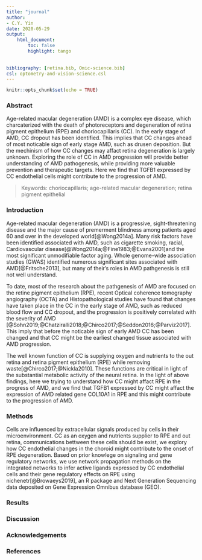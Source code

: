 ```yaml
---
title: "journal"
author: 
- C.Y. Yin
date: 2020-05-29
output: 
    html_document:
        toc: false
        highlight: tango
        
        
bibliography: [retina.bib, Omic-science.bib]
csl: optometry-and-vision-science.csl
---
```


```r
knitr::opts_chunk$set(echo = TRUE)
```


### Abstract    
Age-related macular degeneration (AMD) is a complex eye disease, which charcaterized with the death of photoreceptors and degeneration of retina pigment epithelium (RPE) and choriocapillaris (CC). In the early stage of AMD, CC dropout has been identified. This implies that CC changes ahead of most noticable sign of early stage AMD, such as drusen deposition. But the mechinism of how CC changes may affact retina degeneration is largely unknown. Exploring the role of CC in AMD progression will provide better understanding of AMD pathogenesis, while providing more valuable prevention and therapeutic targets. Here we find that TGFB1 expressed by CC endothelial cells might contribute to the progression of AMD.  

> Keywords: choriocapillaris; age-related macular degeneration; retina pigment epithelial


### Introduction    
Age-related macular degeneration (AMD) is a progressive, sight-threatening disease and the major cause of premerment blindness among patients aged 60 and over in the developed world[@Wong2014a]. Many risk factors have been identified associated with AMD, such as cigarette smoking, racial, Cardiovascular disease[@Wong2014a;@Fine1983;@Evans2001]and the most significant unmodifiable factor aging. Whole genome-wide association studies (GWAS) identified numerous significant sites associated with AMD[@Fritsche2013], but many of their's roles in AMD pathgenesis is still not well understand.  

To date, most of the research about the pathgenesis of AMD are focused on the retine pigment epithelium (RPE), recent Optical coherence tomography angiography (OCTA) and Histopathological studies have found that changes have taken place in the CC in the early stage of AMD, such as reduced blood flow and CC dropout, and the progression is positively correlated with the severity of AMD [@Sohn2019;@Chatziralli2018;@Chirco2017;@Seddon2016;@Parviz2017]. This imply that before the noticable sign of early AMD CC has been changed and that CC might be the earliest changed tissue associated with AMD progression.  

The well known function of CC is supplying oxygen and nutrients to the out retina and retina pigment epithelium (RPE) while removing waste[@Chirco2017;@Nickla2010]. These functions are critical in light of the substantial metabolic activity of the neural retina. In the light of above findings, here we trying to understand how CC might affact RPE in the progress of AMD, and we find that TGFB1 expressed by CC might affact the expression of AMD related gene COL10A1 in RPE and this might contribute to the progression of AMD.  


### Methods  
Cells are influenced by extracellular signals produced by cells in their microenvironment. CC as an oxygen and nutrients supplier to RPE and out retina, communications bettween these cells should be exist, we explory how CC endothelial changes in the choroid might contribute to the onset of RPE degeneration. Based on prior knowlege on signaling and gene regulatory networks, we use network propagation methods on the integrated networks to infer active ligands expressed by CC endothelial cells and their gene regulatory effects on RPE using nichenetr[@Browaeys2019], an R package and Next Generation Sequencing data deposited on Gene Expression Omnibus database (GEO).  


### Results  



### Discussion  



### Acknowledgements   




### References  

